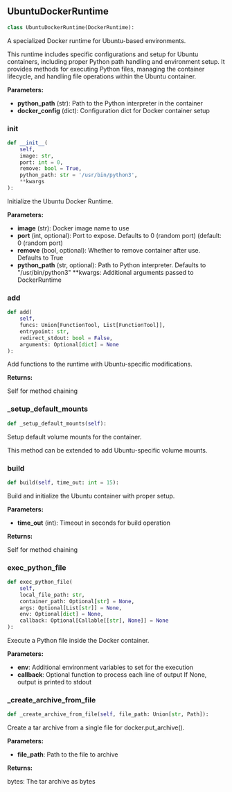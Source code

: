 <a id="camel.runtimes.ubuntu_docker_runtime"></a>

<a id="camel.runtimes.ubuntu_docker_runtime.UbuntuDockerRuntime"></a>

## UbuntuDockerRuntime

```python
class UbuntuDockerRuntime(DockerRuntime):
```

A specialized Docker runtime for Ubuntu-based environments.

This runtime includes specific configurations and setup for Ubuntu
containers, including proper Python path handling and environment setup.
It provides methods for executing Python files, managing the container
lifecycle, and handling file operations within the Ubuntu container.

**Parameters:**

- **python_path** (str): Path to the Python interpreter in the container
- **docker_config** (dict): Configuration dict for Docker container setup

<a id="camel.runtimes.ubuntu_docker_runtime.UbuntuDockerRuntime.__init__"></a>

### __init__

```python
def __init__(
    self,
    image: str,
    port: int = 0,
    remove: bool = True,
    python_path: str = '/usr/bin/python3',
    **kwargs
):
```

Initialize the Ubuntu Docker Runtime.

**Parameters:**

- **image** (str): Docker image name to use
- **port** (int, optional): Port to expose. Defaults to 0 (random port) (default: 0 (random port)
- **remove** (bool, optional): Whether to remove container after use. Defaults to True
- **python_path** (str, optional): Path to Python interpreter. Defaults to "/usr/bin/python3" **kwargs: Additional arguments passed to DockerRuntime

<a id="camel.runtimes.ubuntu_docker_runtime.UbuntuDockerRuntime.add"></a>

### add

```python
def add(
    self,
    funcs: Union[FunctionTool, List[FunctionTool]],
    entrypoint: str,
    redirect_stdout: bool = False,
    arguments: Optional[dict] = None
):
```

Add functions to the runtime with Ubuntu-specific modifications.

**Returns:**

  Self for method chaining

<a id="camel.runtimes.ubuntu_docker_runtime.UbuntuDockerRuntime._setup_default_mounts"></a>

### _setup_default_mounts

```python
def _setup_default_mounts(self):
```

Setup default volume mounts for the container.

This method can be extended to add Ubuntu-specific volume mounts.

<a id="camel.runtimes.ubuntu_docker_runtime.UbuntuDockerRuntime.build"></a>

### build

```python
def build(self, time_out: int = 15):
```

Build and initialize the Ubuntu container with proper setup.

**Parameters:**

- **time_out** (int): Timeout in seconds for build operation

**Returns:**

  Self for method chaining

<a id="camel.runtimes.ubuntu_docker_runtime.UbuntuDockerRuntime.exec_python_file"></a>

### exec_python_file

```python
def exec_python_file(
    self,
    local_file_path: str,
    container_path: Optional[str] = None,
    args: Optional[List[str]] = None,
    env: Optional[dict] = None,
    callback: Optional[Callable[[str], None]] = None
):
```

Execute a Python file inside the Docker container.

**Parameters:**

- **env**: Additional environment variables to set for the execution
- **callback**: Optional function to process each line of output If None, output is printed to stdout

<a id="camel.runtimes.ubuntu_docker_runtime.UbuntuDockerRuntime._create_archive_from_file"></a>

### _create_archive_from_file

```python
def _create_archive_from_file(self, file_path: Union[str, Path]):
```

Create a tar archive from a single file for docker.put_archive().

**Parameters:**

- **file_path**: Path to the file to archive

**Returns:**

  bytes: The tar archive as bytes

